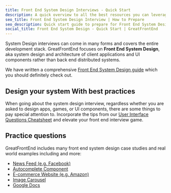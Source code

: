 ```yaml
---
title: Front End System Design Interviews - Quick Start
description: A quick overview to all the best resources you can leverage for your front end system design interviews
seo_title: Front End System Design Interview | How to Prepare
seo_description: Quick start guide to prepare for Front End System Design interviews — What to expect, resources to use, and where to practice
social_title: Front End System Design - Quick Start | GreatFrontEnd
---
```


System Design interviews can come in many forms and covers the entire development stack. GreatFrontEnd focuses on **Front End System Design**, aka system design and architecture of client applications and UI components rather than back end distributed systems.

We have written a comprehensive [Front End System Design guide](/front-end-system-design-playbook) which you should definitely check out.

## Design your system With best practices

When going about the system design interview, regardless whether you are asked to design apps, games, or UI components, there are some things to pay special attention to. Incorporate the tips from our [User Interface Questions Cheatsheet](/front-end-interview-playbook/user-interface-questions-cheatsheet) and elevate your front end interview game.

## Practice questions

GreatFrontEnd includes many front end system design case studies and real world examples including and more:

- [News Feed (e.g. Facebook)](/questions/system-design/news-feed-facebook)
- [Autocomplete Component](/questions/system-design/autocomplete)
- [E-commerce Website (e.g. Amazon)](/questions/system-design/e-commerce-amazon)
- [Image Carousel](/questions/system-design/image-carousel)
- [Google Docs](/questions/system-design/collaborative-editor-google-docs)
